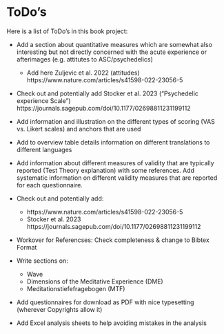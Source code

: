 
# ToDo's {-}

Here is a list of ToDo's in this book project:

* Add a section about quantitative measures which are somewhat also interesting but not directly concerned with the acute experience or afterimages (e.g. attitutes to ASC/psychedelics)
  * Add here Zuljevic et al. 2022 (attitudes) https://www.nature.com/articles/s41598-022-23056-5
* Check out and potentially add Stocker et al. 2023 ("Psychedelic experience Scale") https://journals.sagepub.com/doi/10.1177/02698811231199112
* Add information and illustration on the different types of scoring (VAS vs. Likert scales) and anchors that are used
* Add to overview table details information on different translations to different languages
* Add information about different measures of validity that are typically reported (Test Theory explanation) with some references. Add systematic information on different validity measures that are reported for each questionnaire.
* Check out and potentially add: 
  * https://www.nature.com/articles/s41598-022-23056-5
  * Stocker et al. 2023 https://journals.sagepub.com/doi/10.1177/02698811231199112
* Workover for Referencses: Check completeness & change to Bibtex Format

* Write sections on:
  * Wave 
  * Dimensions of the Meditative Experience (DME)
  * Meditationstiefefragebogen (MTF)  
  


* Add questionnaires for download as PDF with nice typesetting (wherever Copyrights allow it)
* Add Excel analysis sheets to help avoiding mistakes in the analysis



